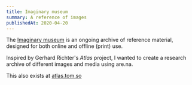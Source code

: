 ```yaml
---
title: Imaginary museum
summary: A reference of images
publishedAt: 2020-04-20
---
```


The [Imaginary museum](https://are.na/tom/imaginary-museum) is an ongoing archive of reference material, designed for both online and offline (print) use.

Inspired by Gerhard Richter's _Atlas_ project, I wanted to create a research archive of different images and media using are.na.

This also exists at [atlas.tom.so](https://atlas.tom.so)

<InViewImagesGrid channelSlug="imaginary-museum" />
